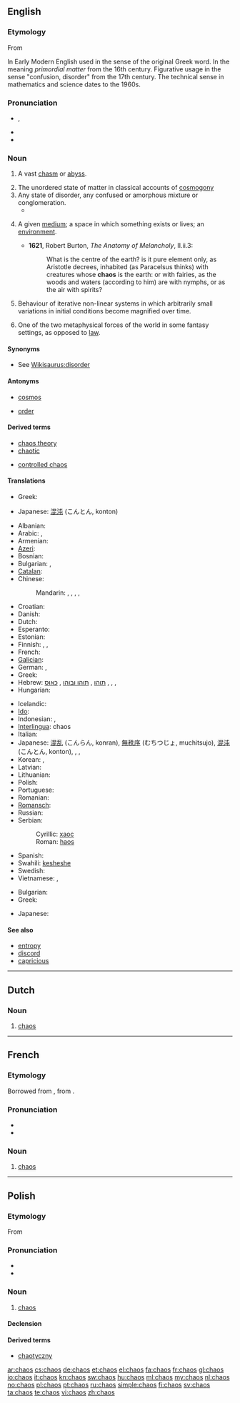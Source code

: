 {{slim-wikipedia|Chaos (disambiguation)}}
{{also|Chaos}}
==English==

===Etymology===
From {{etyl|grc|en}} {{term|χάος||vast chasm, void|tr=khaos|lang=grc|sc=polytonic}}

In Early Modern English used in the sense of the original Greek word. In the meaning ''primordial matter'' from the 16th century. Figurative usage in the sense "confusion, disorder" from the 17th century. The technical sense in mathematics and science dates to the 1960s.

===Pronunciation===
* {{IPA|/ˈkeɪ.ɒs/}}, {{SAMPA|/keIQs/}}
* {{audio|en-us-chaos.ogg|Audio (US)}}
* {{rhymes|eɪɒs}}

===Noun===
{{en-noun|-|es}}

# {{obsolete}} A vast [[chasm]] or [[abyss]].
# The unordered state of matter in classical accounts of [[cosmogony]]
# Any state of disorder, any confused or amorphous mixture or conglomeration.
#* {{quote-book|title=Adam, the Baby, and the Man from Mars‎|page=54|author=Irwin Edman|year=1977|passage=or out of these chaoses order may be made, out of this ferment a clear wine of life. There are '''chaoses''' that have gone too far for retrieval}}
# {{obsolete|rare}} A given [[medium]]; a space in which something exists or lives; an [[environment]].
#* '''1621''', Robert Burton, ''The Anatomy of Melancholy'', II.ii.3:
#*: What is the centre of the earth? is it pure element only, as Aristotle decrees, inhabited (as Paracelsus thinks) with creatures whose '''chaos''' is the earth: or with fairies, as the woods and waters (according to him) are with nymphs, or as the air with spirits?
# {{mathematics}} Behaviour of iterative non-linear systems in which arbitrarily small variations in initial conditions become magnified over time.
# {{fantasy}} One of the two metaphysical forces of the world in some fantasy settings, as opposed to [[law]].

====Synonyms====
* See [[Wikisaurus:disorder]]

====Antonyms====
* {{sense|classical cosmogony}} [[cosmos]]
* {{sense|state of disorder}} [[order]]

====Derived terms====
{{rel-top|terms derived from chaos}}
* [[chaos theory]]
* [[chaotic]]
{{rel-mid}}
* [[controlled chaos]]
{{rel-bottom}}

====Translations====
{{trans-top|in classical cosmogony}}
* Greek: {{t+|el|χάος|n|tr=cháos}}
{{trans-mid}}
* Japanese: [[混沌]] (こんとん, konton)
{{trans-bottom}}

{{trans-top|state of disorder}}
* Albanian: {{t-|sq|kaos|m|xs=Albanian}}
* Arabic: {{t|ar|فوضى|tr=fudjh}}, {{t|ar|فوضى|f|tr=fuuDaa|sc=Arab}}
* Armenian: {{t-|hy|քաոս|tr=k'aos}}
* [[Azeri]]: {{t|az|hərc-mərclik|xs=Azeri}}
* Bosnian: {{t-|bs|haos|m}}
* Bulgarian: {{t+|bg|хаос|m}},  {{t|bg|безредие|n}}
* [[Catalan]]: {{t-|ca|caos|m}}
* Chinese:
*: Mandarin: {{t|zh|混沌|tr=hùndùn|sc=Hani}}, {{t|zh|混亂|sc=Hani}}, {{t|zh|混乱|tr=hùnluàn|sc=Hani}}, {{t|zh|渾沌|sc=Hani}}, {{t|zh|浑沌|tr=húndùn|sc=Hani}}
* Croatian: {{t-|hr|haos|m}}
* Danish: {{t|da|kaos|n}}
* Dutch: {{t+|nl|chaos|m}}
* Esperanto: {{t-|eo|ĥaoso|xs=Esperanto}}
* Estonian: {{t-|et|kaos}}
* Finnish: {{t-|fi|kaaos}}, {{t-|fi|epäjärjestys}}, {{t-|fi|sekasorto}}
* French: {{t+|fr|chaos|m}}
* [[Galician]]: {{t+|gl|caos|m|xs=Galician}}
* German: {{t+|de|Unordnung|f}}, {{t+|de|Chaos|n}}
* Greek: {{t+|el|χάος|n|tr=cháos}}
* Hebrew: [[תוהו]] {{romanization of Hebrew|tóhu}}, [[תוהו ובוהו]] {{romanization of Hebrew|tóhu vavóhu}}, [[כאוס]] {{romanization of Hebrew|kéos}}, {{t|he|תוהו|tr=tóhu|sc=Hebr}}, {{t|he|תוהו ובוהו|tr=tóhu vavóhu|sc=Hebr}}, {{t|he|כאוס|tr=kéos|sc=Hebr}}
* Hungarian: {{t+|hu|káosz}}
{{trans-mid}}
* Icelandic: {{t|is|ringulreið|f}}
* [[Ido]]: {{t+|io|kaoso|xs=Ido}}
* Indonesian: {{t+|id|kekacauan|xs=Indonesian}}, {{t|id|prahara}}
* [[Interlingua]]: chaos
* Italian: {{t-|it|caos|m}}
* Japanese: [[混乱]] (こんらん, konran), [[無秩序]] (むちつじょ, muchitsujo), [[混沌]] (こんとん, konton), {{t|ja|混乱|tr=こんらん, konran|sc=Jpan}}, {{t|ja|無秩序|tr=むちつじょ, muchitsujo|sc=Jpan}}, {{t|ja|混沌|tr=こんとん, konton|sc=Jpan}}
* Korean: {{t+|ko|혼돈|tr=hondon|sc=Hang}}, {{t|ko|混沌|sc=Kore}}
* Latvian: {{t|lv|haoss|m|xs=Latvian}}
* Lithuanian: {{t|lt|chaosas|m|xs=Lithuanian}}
* Polish: {{t+|pl|chaos|m}}
* Portuguese: {{t+|pt|caos|m}}
* Romanian: {{t-|ro|haos|n}}
* [[Romansch]]: {{t-|rm|caos|m|xs=Romansch}}
* Russian: {{t|ru|хаос|m|tr=xáos, xaós|sc=Cyrl}}
* Serbian:
*: Cyrillic: [[хаос#Serbian|хаос]] {{m}}
*: Roman: [[haos#Serbian|haos]] {{m}}
* Spanish: {{t+|es|caos}}
* Swahili: [[kesheshe]]
* Swedish: {{t+|sv|kaos|n}}
* Vietnamese: {{t|vi|hỗn loạn|xs=Vietnamese}}, {{t|vi|混亂}}
{{trans-bottom}}

{{trans-top|mathematics}}
* Bulgarian: {{t+|bg|хаос|m}}
* Greek: {{t+|el|χάος|n|tr=chàos}}
{{trans-mid}}
* Japanese: {{t-|ja|カオス|tr=kaosu}}
{{trans-bottom}}

{{checktrans-top}}
{{trans-bottom}}

====See also====
* [[entropy]]
* [[discord]]
* [[capricious]]

----

==Dutch==

===Noun===
{{nl-noun|g=m|-|-}}

# [[#English|chaos]]

----

==French==

===Etymology===
Borrowed from {{etyl|la|fr}} {{term|chaos|lang=la}}, from {{etyl|grc|fr}} {{term|χάος|lang=grc}}.

===Pronunciation===
* {{IPA|/kao/|lang=fr}}
* {{audio|Fr-chaos.ogg|Audio}}

===Noun===
{{fr-noun-unc|m}}

# [[#English|chaos]]

----

==Polish==

===Etymology===
From {{etyl|grc|pl}} {{term|χάος||vast chasm, void|tr=khaos|lang=grc|sc=polytonic}}

===Pronunciation===
* {{IPA|/ˈxaɔs̪/|lang=pl}}
* {{audio|Pl-chaos.ogg|Audio}}

===Noun===
{{infl|pl|noun|g=m}}

# [[#English|chaos]]

====Declension====
{{pl-decl-noun-sing
|chaos
|chaosu
|chaosowi
|chaos
|chaosem
|chaosie
|chaosie
}}

====Derived terms====
* [[chaotyczny]]

[[ar:chaos]]
[[cs:chaos]]
[[de:chaos]]
[[et:chaos]]
[[el:chaos]]
[[fa:chaos]]
[[fr:chaos]]
[[gl:chaos]]
[[io:chaos]]
[[it:chaos]]
[[kn:chaos]]
[[sw:chaos]]
[[hu:chaos]]
[[ml:chaos]]
[[my:chaos]]
[[nl:chaos]]
[[no:chaos]]
[[pl:chaos]]
[[pt:chaos]]
[[ru:chaos]]
[[simple:chaos]]
[[fi:chaos]]
[[sv:chaos]]
[[ta:chaos]]
[[te:chaos]]
[[vi:chaos]]
[[zh:chaos]]
